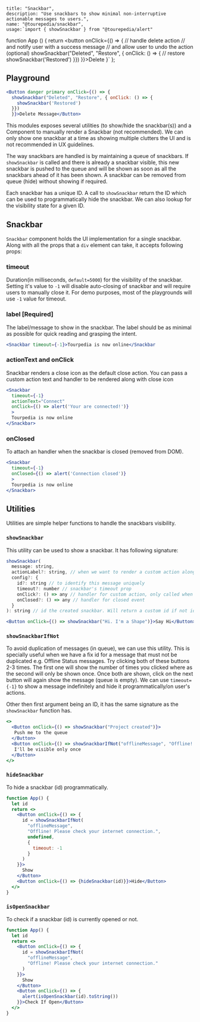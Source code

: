 
    title: "Snackbar",
    description: "Use snackbars to show minimal non-interruptive actionable messages to users.",
    name: "@tourepedia/snackbar",
    usage:`import { showSnackbar } from "@tourepedia/alert"
function App () {
  return <button onClick={() => {
    // handle delete action
    // and notify user with a success message
    // and allow user to undo the action (optional)
    showSnackbar("Deleted", "Restore", { onClick: () => {
      // restore
      showSnackbar('Restored')
    }})
  }}>Delete</button>
}`
};


## Playground

```jsx live=true
<Button danger primary onClick={() => {
  showSnackbar("Deleted", "Restore", { onClick: () => {
    showSnackbar('Restored')
  }})
  }}>Delete Message</Button>
```

This modules exposes several utilities (to show/hide the snackbar(s)) and a Component to manually render a Snackbar (not
recommended). We can only show one snackbar at a time as showing multiple clutters the UI and is not recommended in UX
guidelines.

The way snackbars are handled is by maintaining a queue of snackbars. If `showSnackbar` is called and there
is already a snackbar visible, this new snackbar is pushed to the queue and will be shown as soon as all the snackbars
ahead of it has been shown. A snackbar can be removed from queue (hide) without showing if required.

Each snackbar has a unique ID. A call to `showSnackbar` return the ID which can be used to programmatically hide
the snackbar. We can also lookup for the visibility state for a given ID.

## Snackbar

`Snackbar` component holds the UI implementation for a single snackbar. Along with all the props that a `div` element
can take, it accepts following props:

### timeout
Duration(in milliseconds, `default=5000`) for the visibility of the snackbar. Setting it's value to `-1` will disable auto-closing of
snackbar and will require users to manually close it. For demo purposes, most of the playgrounds will use `-1` value
for timeout.

### label [Required]

The label/message to show in the snackbar. The label should be as minimal as possible for quick reading and grasping the
intent.

```jsx live=true
<Snackbar timeout={-1}>Tourpedia is now online</Snackbar
```

### actionText and onClick

Snackbar renders a close icon as the default close action. You can pass a custom action text and handler to be rendered
along with close icon

```jsx live=true
<Snackbar
  timeout={-1}
  actionText="Connect"
  onClick={() => alert('Your are connected!')}
  >
  Tourpedia is now online
</Snackbar>
```

### onClosed

To attach an handler when the snackbar is closed (removed from DOM).

```jsx live=true
<Snackbar
  timeout={-1}
  onClosed={() => alert('Connection closed')}
  >
  Tourpedia is now online
</Snackbar>
```


## Utilities

Utilities are simple helper functions to handle the snackbars visibility.

### `showSnackbar`

This utility can be used to show a snackbar. It has following signature:

```js
showSnackbar(
  message: string,
  actionLabel?: string, // when we want to render a custom action along with the close icon
  config?: {
    id?: string // to identify this message uniquely
    timeout?: number // snackbar's timeout prop
    onClick?: () => any // handler for custom action, only called when an `actionLabel` is provided
    onClosed?: () => any // handler for closed event
  }
): string // id the created snackbar. Will return a custom id if not id is provided in the configuration parameter
```

```jsx live=true
<Button onClick={() => showSnackbar("Hi. I'm a Shape")}>Say Hi</Button>
```


### `showSnackbarIfNot`

To avoid duplication of messages (in queue), we can use this utility. This is specially useful when we have a fix id for
a message that must not be duplicated e.g. Offline Status messages. Try clicking both of these buttons 2-3 times. The
first one will show the number of times you clicked where as the second will only be shown once. Once both are shown,
click on the next button will again show the message (queue is empty). We can use `timeout={-1}` to show a message
indefinitely and hide it programmatically/on user's actions.

Other then first argument being an ID, it has the same signature as the `showSnackbar` function has.

```jsx live=true
<>
  <Button onClick={() => showSnackbar("Project created")}>
   Push me to the queue
  </Button>
  <Button onClick={() => showSnackbarIfNot("offlineMessage", "Offline! Please check your internet connection.")}>
   I'll be visible only once
  </Button>
</>
```


### `hideSnackbar`

To hide a snackbar (id) programmatically.

```jsx live=true
function App() {
  let id
  return <>
    <Button onClick={() => {
      id = showSnackbarIfNot(
        "offlineMessage",
        "Offline! Please check your internet connection.",
        undefined,
        {
          timeout: -1
        }
      )
    }}>
      Show
    </Button>
    <Button onClick={() => {hideSnackbar(id)}}>Hide</Button>
  </>
}
```


### `isOpenSnackbar`

To check if a snackbar (id) is currently opened or not.

```jsx live=true
function App() {
  let id
  return <>
    <Button onClick={() => {
      id = showSnackbarIfNot(
        "offlineMessage",
        "Offline! Please check your internet connection."
      )
    }}>
      Show
    </Button>
    <Button onClick={() => {
      alert(isOpenSnackbar(id).toString())
    }}>Check If Open</Button>
  </>
}
```

